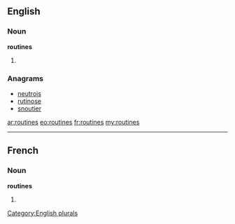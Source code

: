 ==English==

===Noun===
'''routines'''

# {{plural of|[[routine]]}}

===Anagrams===
* [[neutrois#English|neutrois]]
* [[rutinose#English|rutinose]]
* [[snoutier#English|snoutier]]

[[Category:English plurals]]

[[ar:routines]]
[[eo:routines]]
[[fr:routines]]
[[my:routines]]

----
==French==

===Noun===
'''routines''' {{f}}

# {{plural of|[[routine]]|lang=fr}}
{{rfc-auto}}